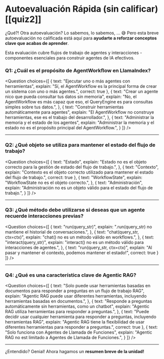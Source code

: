 # Autoevaluación Rápida (sin calificar) [[quiz2]]

¿Qué?! Otra autoevaluación? Lo sabemos, lo sabemos, ... 😅 Pero esta breve autoevaluación no calificada está aquí  para **ayudarte a reforzar conceptos clave que acabas de aprender**.

Esta evaluación cubre flujos de trabajo de agentes y interacciones - componentes esenciales para construir agentes de IA efectivos.

### Q1: ¿Cuál es el propósito de AgentWorkflow en LlamaIndex?

<Question
choices={[
{
text: "Ejecutar uno o más agentes con herramientas",
explain: "Sí, el AgentWorkflow es la principal forma de crear un sistema con uno o más agentes.",
correct: true
},
{
text: "Crear un agente nico que pueda consultar tus datos sin memoria",
explain: "No, el AgentWorkflow es más capaz que eso, el QueryEngine es para consultas simples sobre tus datos.",
},
{
text: "Construir herramientas automáticamente para agentes",
explain: "El AgentWorkflow no construye herramientas, ese es el trabajo del desarrollador.",
},
{
text: "Administrar la memoria y el estado de los agentes",
explain: "Administrar la memoria y el estado no es el propósito principal del AgentWorkflow.",
}
]}
/>

---

### Q2: ¿Qué objeto se utiliza para mantener el estado del flujo de trabajo?

<Question
choices={[
{
text: "Estado",
explain: "Estado no es el objeto correcto para la gestión de estado del flujo de trabajo.",
},
{
text: "Contexto",
explain: "Contexto es el objeto correcto utilizado para mantener el estado del flujo de trabajo.",
correct: true
},
{
text: "WorkflowState",
explain: "WorkflowState no es el objeto correcto.",
},
{
text: "Administración",
explain: "Administración no es un objeto válido para el estado del flujo de trabajo.",
}
]}
/>

---

### Q3: ¿Qué  método debe utilizarse si deseas que un agente recuerde interacciones previas?

<Question
choices={[
{
text: "run(query_str)",
explain: ".run(query_str) no mantiene el historial de conversaciones.",
},
{
text: "chat(query_str, ctx=ctx)",
explain: "chat() no es un método válido en workflows.",
},
{
text: "interact(query_str)",
explain: "interact() no es un método válido para interacciones de agentes.",
},
{
text: "run(query_str, ctx=ctx)",
explain: "Al pasar y mantener el contexto, podemos mantener el estado!",
correct: true
}
]}
/>

---

### Q4: ¿Qué  es una característica clave de Agentic RAG?

<Question
choices={[
{
text: "Solo puede usar herramientas basadas en documentos para responder a preguntas en un flujo de trabajo RAG",
explain: "Agentic RAG puede usar diferentes herramientas, incluyendo herramientas basadas en documentos.",
},
{
text: "Responde a preguntas automáticamente sin herramientas, como un chatbot",
explain: "Agentic RAG utiliza herramientas para responder a preguntas.",
},
{
text: "Puede decidir usar cualquier herramienta para responder a preguntas, incluyendo herramientas RAG",
explain: "Agentic RAG tiene la flexibilidad de usar diferentes herramientas para responder a preguntas.",
correct: true
},
{
text: "Solo funciona con Agentes de Llamada de Funciones",
explain: "Agentic RAG no est  limitado a Agentes de Llamada de Funciones.",
}
]}
/>

---
¿Entendido? Genial! Ahora hagamos un **resumen breve de la unidad!**

